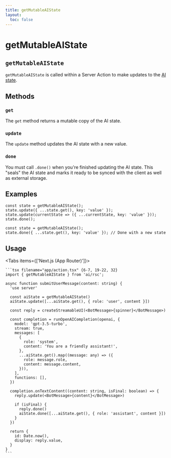 ```yaml
---
title: getMutableAIState
layout:
  toc: false
---
```



# getMutableAIState

## `getMutableAIState`

`getMutableAIState` is called within a Server Action to make updates to the [AI state](/docs/concepts/ai-rsc#aistate).

## Methods

### `get`

The `get` method returns a mutable copy of the AI state.

### `update`

The `update` method updates the AI state with a new value.

### `done`

You must call `.done()` when you're finished updating the AI state. This "seals" the AI state and marks it ready to be synced with the client as well as external storage.

## Examples

```tsx
const state = getMutableAIState();
state.update({ ...state.get(), key: 'value' });
state.update(currentState => ({ ...currentState, key: 'value' }));
state.done();
```

```tsx
const state = getMutableAIState();
state.done({ ...state.get(), key: 'value' }); // Done with a new state
```

## Usage

<Tabs items={['Next.js (App Router)']}>
  <Tab>

    ```tsx filename="app/action.tsx" {6-7, 19-22, 32}
    import { getMutableAIState } from 'ai/rsc';

    async function submitUserMessage(content: string) {
      'use server'

      const aiState = getMutableAIState()
      aiState.update([...aiState.get(), { role: 'user', content }])

      const reply = createStreamableUI(<BotMessage>{spinner}</BotMessage>)

      const completion = runOpenAICompletion(openai, {
        model: 'gpt-3.5-turbo',
        stream: true,
        messages: [
          {
            role: 'system',
            content: 'You are a friendly assistant!',
          },
          ...aiState.get().map((message: any) => ({
            role: message.role,
            content: message.content,
          })),
        ],
        functions: [],
      })

      completion.onTextContent((content: string, isFinal: boolean) => {
        reply.update(<BotMessage>{content}</BotMessage>)

        if (isFinal) {
          reply.done()
          aiState.done([...aiState.get(), { role: 'assistant', content }])
        }
      })

      return {
        id: Date.now(),
        display: reply.value,
      }
    }
    ```

  </Tab>
</Tabs>

